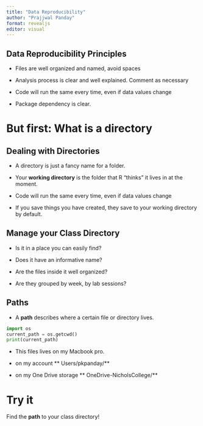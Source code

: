 ```yaml
---
title: "Data Reproducibility"
author: "Prajjwal Panday"
format: revealjs
editor: visual
---
```


## Data Reproducibility Principles

- Files are well organized and named, avoid spaces 

- Analysis process is clear and well explained. Comment as necessary 

- Code will run the same every time, even if data values change 

- Package dependency is clear. 


# But first: What is a directory


## Dealing with Directories

- A directory is just a fancy name for a folder.

- Your **working directory** is the folder that R "thinks" it lives in at the moment.

- Code will run the same every time, even if data values change 

- If you save things you have created, they save to your working directory by default.

## Manage your Class Directory

- Is it in a place you can easily find?

- Does it have an informative name?

- Are the files inside it well organized? 

- Are they grouped by week, by lab sessions?

## Paths

- A **path** describes where a certain file or directory lives.

```python
import os
current_path = os.getcwd()
print(current_path)
```
- This files lives on my Macbook pro.

- on my account ** Users/pkpanday/**

- on my One Drive storage ** OneDrive-NicholsCollege/**

# Try it

Find the **path** to your class directory!